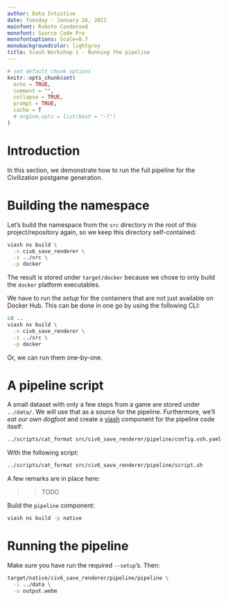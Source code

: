 ```yaml
---
author: Data Intuitive
date: Tuesday - January 26, 2021
mainfont: Roboto Condensed
monofont: Source Code Pro
monofontoptions: Scale=0.7
monobackgroundcolor: lightgrey
title: Viash Workshop 1 - Running the pipeline
---
```


```r
# set default chunk options
knitr::opts_chunk$set(
  echo = TRUE,
  comment = "",
  collapse = TRUE,
  prompt = TRUE,
  cache = T
  # engine.opts = list(bash = "-l")
)
```

# Introduction

In this section, we demonstrate how to run the full pipeline for the Civilization postgame generation.

# Building the namespace

Let's build the namespace from the `src` directory in the root of this project/repository again, so we keep this directory self-contained:

```sh
viash ns build \
  -n civ6_save_renderer \
  -s ../src \
  -p docker
```

The result is stored under `target/docker` because we chose to only build the `docker` platform executables.

We have to run the _setup_ for the containers that are not just available on Docker Hub. This can be done in one go by using the following CLI:

```sh
cd ..
viash ns build \
  -n civ6_save_renderer \
  -s ../src \
  -p docker
```

Or, we can run them one-by-one.

# A pipeline script

A small dataset with only a few steps from a game are stored under `../data/`. We will use that as a source for the pipeline. Furthermore, we'll _eat our own dogfoot_ and create a [viash] component for the pipeline code itself:

```sh
../scripts/cat_format src/civ6_save_renderer/pipeline/config.vsh.yaml
```

With the following script:

```sh
../scripts/cat_format src/civ6_save_renderer/pipeline/script.sh
```

A few remarks are in place here:

>> TODO

Build the `pipeline` component:

```sh
viash ns build -p native
```

# Running the pipeline

Make sure you have run the required `--setup`'s. Then:

```sh
target/native/civ6_save_renderer/pipeline/pipeline \
  -i ../data \
  -o output.webm
```




[viash]: https://github.com/data-intuitive/viash
